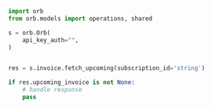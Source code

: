 ```python FetchUpcoming.py
import orb
from orb.models import operations, shared

s = orb.Orb(
    api_key_auth="",
)


res = s.invoice.fetch_upcoming(subscription_id='string')

if res.upcoming_invoice is not None:
    # handle response
    pass
```
